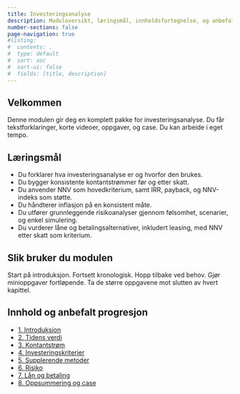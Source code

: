 ```yaml
---
title: Investeringsanalyse
description: Moduloversikt, læringsmål, innholdsfortegnelse, og anbefalt progresjon.
number-sections: false
page-navigation: true
#listing:
#  contents: .
#  type: default
#  sort: asc
#  sort-ui: false
#  fields: [title, description]
---
```


## Velkommen

Denne modulen gir deg en komplett pakke for investeringsanalyse. Du får tekstforklaringer, korte videoer, oppgaver, og case. Du kan arbeide i eget tempo.

## Læringsmål

- Du forklarer hva investeringsanalyse er og hvorfor den brukes.
- Du bygger konsistente kontantstrømmer før og etter skatt.
- Du anvender NNV som hovedkriterium, samt IRR, payback, og NNV-indeks som støtte.
- Du håndterer inflasjon på en konsistent måte.
- Du utfører grunnleggende risikoanalyser gjennom følsomhet, scenarier, og enkel simulering.
- Du vurderer låne og betalingsalternativer, inkludert leasing, med NNV etter skatt som kriterium.


## Slik bruker du modulen

Start på introduksjon. Fortsett kronologisk. Hopp tilbake ved behov. Gjør minioppgaver fortløpende. Ta de større oppgavene mot slutten av hvert kapittel.

## Innhold og anbefalt progresjon
- [1. Introduksjon](01-introduksjon)
- [2. Tidens verdi](02-tidens-verdi)
- [3. Kontantstrøm](03-kontantstrom)
- [4. Investeringskriterier](04-investeringskriterier)
- [5. Supplerende metoder](05-supplerende-metoder)
- [6. Risiko](06-risiko)
- [7. Lån og betaling](07-lan-og-betaling)
- [8. Oppsummering og case](08-oppsummering-case)


